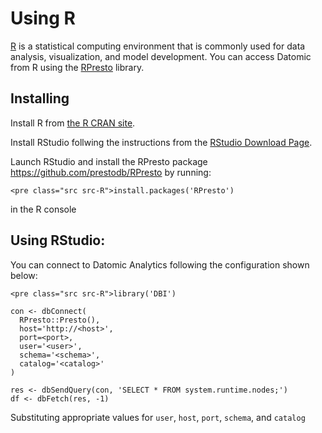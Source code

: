 Using R
=======

[R](https://www.r-project.org/) is a statistical computing environment that is commonly used for data analysis, visualization, and model development. You can access Datomic from R using the [RPresto](https://github.com/prestodb/RPresto) library.

Installing
----------

Install R from [the R CRAN site](https://cran.r-project.org/).

Install RStudio follwing the instructions from the [RStudio Download Page](https://www.rstudio.com/products/rstudio/download/).

Launch RStudio and install the RPresto package <https://github.com/prestodb/RPresto> by running:

```
<pre class="src src-R">install.packages('RPresto')
```



in the R console





Using RStudio:
--------------

You can connect to Datomic Analytics following the configuration shown below:

```
<pre class="src src-R">library('DBI')

con <- dbConnect(
  RPresto::Presto(),
  host='http://<host>',
  port=<port>,
  user='<user>',
  schema='<schema>',
  catalog='<catalog>'
)

res <- dbSendQuery(con, 'SELECT * FROM system.runtime.nodes;')
df <- dbFetch(res, -1)
```



Substituting appropriate values for `user`, `host`, `port`, `schema`, and `catalog`